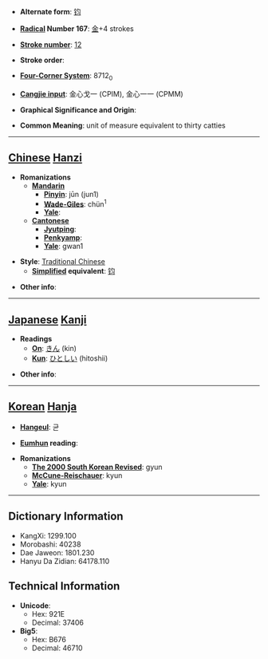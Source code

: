* '''Alternate form''': [[钧]]

* '''[[Wiktionary:Chinese radical index| Radical]] Number 167''': [[Wiktionary:Chinese radical index 金|金]]+4 strokes

* '''[[Wiktionary:Chinese total strokes index|Stroke number]]''': [[Wiktionary:Chinese total strokes index 12|12]]

* '''Stroke order''': 

* '''[[Wiktionary:Chinese four corner index|Four-Corner System]]''': 8712<sub>0</sub>

* '''[[Wiktionary:Chinese Cangjie index|Cangjie input]]''': 金心戈一 (CPIM), 金心一一 (CPMM)

* '''Graphical Significance and Origin''': 

* '''Common Meaning''': unit of measure equivalent to thirty catties

----

== [[Chinese]] [[Hanzi]] ==

* '''Romanizations'''
** '''[[Mandarin]]'''
*** '''[[Pinyin]]''': jūn (jun1)
*** '''[[Wade-Giles]]''': chün<sup>1</sup>
*** '''[[Yale]]''': 
** '''[[Cantonese]]'''
*** '''[[Jyutping]]''':
*** '''[[Penkyamp]]''': 
*** '''[[Yale]]''': gwan1

* '''Style''': [[Traditional Chinese]] 
** '''[[Simplified Chinese|Simplified]] equivalent''': [[钧]]

* '''Other info''': 

----

== [[Japanese]] [[Kanji]] ==

* '''Readings'''
** '''[[On]]''': [[きん]] (kin)
** '''[[Kun]]''': [[ひとしい]] (hitoshii)

* '''Other info''':  

----

== [[Korean]] [[Hanja]] ==

* '''[[Hangeul]]''': 균

* '''[[Eumhun]] reading''': 

* '''Romanizations'''
** '''[[The 2000 South Korean Revised Romanization|The 2000 South Korean Revised]]''': gyun
** '''[[McCune-Reischauer]]''': kyun
** '''[[Yale]]''': kyun

----

== Dictionary Information ==

* KangXi: 1299.100
* Morobashi: 40238
* Dae Jaweon: 1801.230
* Hanyu Da Zidian: 64178.110

== Technical Information ==

* '''Unicode''':
** Hex: 921E
** Decimal: 37406
* '''Big5''':
** Hex: B676
** Decimal: 46710